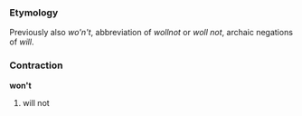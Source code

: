 ===Etymology===
Previously also ''wo'n't'', abbreviation of ''wollnot'' or ''woll not'', archaic negations of ''will''.

===Contraction===
'''won't'''

#will not